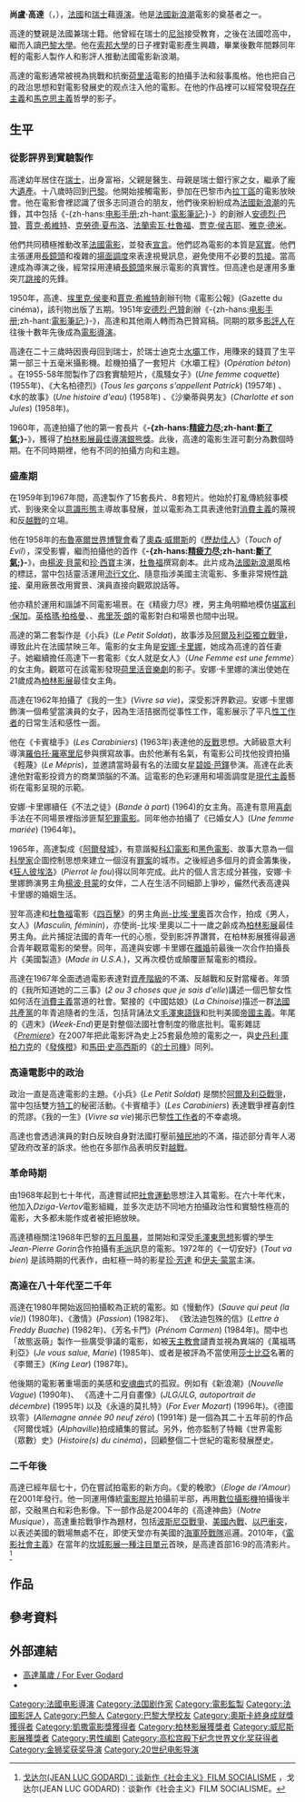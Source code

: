 {{Otheruses|subject=一位法裔導演|other=其他「高達」同名人物|高達 (消歧義)}}

{{Refimprove|time=2022-01-02T09:00:28+00:00}}
{{noteTA
|T=zh-hans: 让-吕克·戈达尔; zh-hant:尚盧·高達; 
|G1=Movie
|1=zh-hans:戈达尔; zh-hant:高達
|2=zh-hans:特吕弗;zh-hk:杜魯福;zh-tw:楚浮;
|3=zh-hans:让-吕克; zh-hant:尚盧;
}}
{{藝人
| type = 導演 
| name =  尚盧·高達 <br> Jean-Luc Godard
| image = Jean-Luc Godard at Berkeley, 1968 (1).jpg
| caption = 1968年
| birthdate = {{birth date and age|1930|12|3}}
| location  = {{FRA}}[[巴黎|巴黎]] 
| nationality = {{FRA}}<br>{{SUI}}
| occupation = [[導演|導演]]、[[編劇|編劇]]、[[演員|演員]]、[[影評人|影評人]]、製作人、攝影師
| yearsactive = 1959年 - 現在
| spouse = [[安娜·卡里娜|安娜·卡里娜]]（1961-1967）<br />{{link-en|安妮·維亞珊絲姬|Anne Wiazemsky}}（1967-1979）<br />[[安-瑪麗·米耶維勒|安-瑪麗·米耶維勒]]（非正式）
| academyawards='''[[奧斯卡榮譽獎|奧斯卡榮譽獎]]'''<br>2010年 For passion. For confrontation. For a new kind of cinema.
| cesarawards = '''凱撒榮譽獎'''<br>1987年 終身成就獎<br>1998年 For the 'Histoire(s) du cinéma' series.
| cannesfilmawards = '''[[評審團獎_(坎城影展)|評審團獎]]'''<br>2014年《[[告別語言|告別語言]]》<br> '''[[金棕櫚獎|榮譽金棕櫚獎]]'''<br>2018年《{{link-fr |影像之書|Le Livre d'image}}》
| awards = 
'''[[柏林影展|柏林影展]][[最佳導演銀熊獎|最佳導演銀熊獎]]'''<br>1960年 《'''-{zh-hans:[[精疲力尽|精疲力尽]];zh-hant:[[斷了氣|斷了氣]];}-'''》<br> '''[[柏林影展|柏林影展]][[銀熊獎|特別銀熊獎]]'''<br>1961年 《[[女人就是女人|女人就是女人]]》<br> '''[[柏林影展|柏林影展]][[金熊獎|金熊獎]]'''<br>1965年 《[[阿爾發城_(電影)|阿爾發城]]》 <br> '''[[柏林影展|柏林影展]]最佳青年影片獎'''<br>1966年 《{{link-en|男人，女人|Masculin Féminin}}》 <br> '''[[柏林影展|柏林影展]]榮譽影片'''<br>1966年 《{{link-en|男人，女人|Masculin Féminin}}》 <br> '''[[柏林影展|柏林影展]]推介影片'''<br>1973年 《{{link-en|一切安好|Tout va bien}}》 <br> '''[[柏林影展|柏林影展]]OCIC推介獎'''<br>1985年 《{{link-en|萬福瑪利亞|Hail Mary (film)}}》 <br> '''[[柏林影展|柏林影展]]Otto Dibelius電影獎'''<br>1985年 《{{link-en|萬福瑪利亞|Hail Mary (film)}}》 <br>
'''[[威尼斯影展|威尼斯影展]]Pasinetti獎'''<br>1962年 《[[隨心所欲|隨心所欲]]》<br>'''[[威尼斯影展|威尼斯影展]][[威尼斯影展評審團特別獎|評審團特別獎]]'''<br>1962年 《[[隨心所欲|隨心所欲]]》<br>1967年 《[[中國姑娘|中國姑娘]]》<br>'''[[威尼斯影展|威尼斯影展]]榮譽金獅獎'''<br>1982年 終身成就獎<br>'''[[威尼斯影展|威尼斯影展]][[金獅獎|金獅獎]]'''<br>1983年 《[[芳名卡門|芳名卡門]]》<br>'''[[威尼斯影展|威尼斯影展]]國會議長金牌'''<br>1991年 《{{link-en|德國玖零|Germany Year 90 Nine Zero}}》
| signature = Jean Luc Godard Signature.svg
}} 
'''尚盧·高達'''（{{Lang-fr|'''Jean-Luc Godard'''}}，{{bd|1930年|12月3日|||}}），[[法國|法國]]和[[瑞士|瑞士]]藉[[導演|導演]]。他是[[法國新浪潮|法國新浪潮]]電影的奠基者之一。

高達的雙親是法國兼瑞士籍。他曾經在瑞士的[[尼翁|尼翁]]接受教育，之後在法國唸高中，繼而入讀[[巴黎大學|巴黎大學]]。他在[[索邦大學|索邦大學]]的日子裡對電影產生興趣，畢業後數年間夥同年輕的電影人製作人和影評人推動法國電影新浪潮。

高達的電影通常被視為挑戰和抗衡[[荷里活|荷里活]]電影的拍攝手法和敍事風格。他也把自己的政治思想和對電影發展史的观点注入他的電影。在他的作品裡可以經常發現[[存在主義|存在主義]]和[[馬克思主義|馬克思主義]]哲學的影子。

== 生平 ==
=== 從影評界到實驗製作 ===
高達幼年居住在[[瑞士|瑞士]]，出身富裕，父親是醫生、母親是瑞士銀行家之女，繼承了龐大[[遺產|遺產]]。十八歲時回到[[巴黎|巴黎]]。他開始接觸電影，參加在巴黎市內[[拉丁區|拉丁區]]的電影放映會。他在電影會裡認識了很多志同道合的朋友，他們後來紛紛成為[[法國新浪潮|法國新浪潮]]的先鋒，其中包括《-{zh-hans:[[电影手册|电影手册]];zh-hant:[[電影筆記|電影筆記]];}-》的創辦人[[安德烈·巴贊|安德烈·巴贊]]、[[賈克·希維特|賈克·希維特]]、[[克勞德·夏布洛|克勞德·夏布洛]]、[[法蘭索瓦·杜魯福|法蘭索瓦·杜魯福]]、[[贾克·侯吉耶|贾克·侯吉耶]]、[[雅克·德米|雅克·德米]]。

他們共同積極推動改革[[法國電影|法國電影]]，並發表[[宣言|宣言]]。他們認為電影的本質是[[寫實|寫實]]。他們主張運用[[長鏡頭|長鏡頭]]和複雜的[[場面調度|場面調度]]來表達視覺訊息，避免使用不必要的[[剪接|剪接]]。當高達成為導演之後，經常採用連續[[長鏡頭|長鏡頭]]來展示電影的真實性。但高達也是運用多重突兀[[跳接|跳接]]的先鋒。

1950年，高達、[[埃里克·侯麥|埃里克·侯麥]]和[[賈克·希維特|賈克·希維特]]創辦刊物《電影公報》(Gazette du cinéma)，該刊物出版了五期。1951年[[安德烈·巴贊|安德烈·巴贊]]創辦《-{zh-hans:[[电影手册|电影手册]];zh-hant:[[電影筆記|電影筆記]];}-》，高達和其他兩人轉而為巴贊寫稿。同期的眾多[[影評人|影評人]]在往後十數年先後成為[[電影導演|電影導演]]。

高達在二十三歲時因喪母回到瑞士，於瑞士迪克士[[水壩|水壩]]工作，用賺來的錢買了生平第一部三十五毫米攝影機。趁機拍攝了一套短片《水壩工程》(''Opération béton'') 。在1955-58年間製作了四套實驗短片，《風騷女子》(''Une femme coquette'') (1955年)、《大名柏德烈》(''Tous les garçons s'appellent Patrick'') (1957年) 、《水的故事》(''Une histoire d'eau'') (1958年) 、《沙樂蒂與男友》(''Charlotte et son Jules'') (1958年)。

1960年，高達拍攝了他的第一套長片《'''-{zh-hans:[[精疲力尽|精疲力尽]];zh-hant:[[斷了氣|斷了氣]];}-'''》，獲得了[[柏林影展|柏林影展]][[最佳導演銀熊獎|最佳導演銀熊獎]]。此後，高達的電影生涯可劃分為數個時期。在不同時期裡，他有不同的拍攝方向和主題。

=== 盛產期 ===

在1959年到1967年間，高達製作了15套長片、8套短片。他始於打亂傳統敍事模式、到後來全以[[意識形態|意識形態]]主導故事發展，並以電影為工具表達他對[[消費主義|消費主義]]的蔑視和反[[越戰|越戰]]的立場。

他在1958年的[[布魯塞爾|布魯塞爾]][[世界博覽會|世界博覽會]]看了[[奧森·威爾斯|奧森·威爾斯]]的《[[歷劫佳人|歷劫佳人]]》（''Touch of Evil''），深受影響，繼而拍攝他的首作《'''-{zh-hans:[[精疲力尽|精疲力尽]];zh-hant:[[斷了氣|斷了氣]];}-'''》，由[[楊波·貝蒙|楊波·貝蒙]]和[[珍·西寶|珍·西寶]]主演，[[杜魯福|杜魯福]]撰寫劇本。此片成為[[法國新浪潮|法國新浪潮]]風格的標誌，當中包括靈活運用[[流行文化|流行文化]]、隨意指涉美國主流電影、多重非常規性[[跳接|跳接]]、棄用廠景改用實景、演員直接向觀眾說話等。

他亦精於運用和諧謔不同電影場景。在《精疲力尽》裡，男主角明顯地模仿[[堪富利·保加|堪富利·保加]]。[[英格瑪·柏格曼|英格瑪·柏格曼]]、{{link-en|塞缪尔·富勒|''Samuel Fuller''}}、[[弗里茨·朗|弗里茨·朗]]的電影對白和場景也間中出現。

高達的第二套製作是《小兵》(''Le Petit Soldat'')，故事涉及[[阿爾及利亞獨立戰爭|阿爾及利亞獨立戰爭]]，導致此片在法國禁映三年。電影的女主角是[[安娜·卡里娜|安娜·卡里娜]]，她成為高達的首任妻子。她繼續擔任高達下一套電影《女人就是女人》（''Une Femme est une femme''）的女主角。觀眾可在該電影發現[[荷里活|荷里活]][[音樂劇|音樂劇]]的影子。安娜·卡里娜的演出使她在21歲成為[[柏林影展|柏林影展]]最佳女主角。

高達在1962年拍攝了《我的一生》(''Vivre sa vie'')，深受影評界歡迎。安娜·卡里娜飾演一個希望當演員的女子，因為生活拮据而從事性工作，電影展示了平凡[[性工作者|性工作者]]的日常生活和感性一面。

他在《卡賓槍手》(''Les Carabiniers'') (1963年)表達他的[[反戰|反戰]]思想。大師級意大利導演[[羅伯托·羅塞里尼|羅伯托·羅塞里尼]]參與撰寫故事。由於他漸有名氣，有電影公司找他投資拍攝《輕蔑》(''Le Mépris'')，並邀請當時最有名的法國女星[[碧姬·芭鐸|碧姬·芭鐸]]參演。高達在此表達他對電影投資方的商業頭腦的不滿。這電影的色彩運用和場面調度是[[現代主義|現代主義]]藝術在電影呈現的示範。

安娜·卡里娜續任《不法之徒》(''Bande à part'') (1964)的女主角。高達有意用[[喜劇|喜劇]]手法在不同場景裡指涉匪幫[[犯罪電影|犯罪電影]]。同年他亦拍攝了《已婚女人》(''Une femme mariée'') (1964年)。

1965年，高達製成《[[阿爾發城_(電影)|阿爾發城]]》，有意諧擬[[科幻電影|科幻電影]]和[[黑色電影|黑色電影]]、故事大意為一個[[科學家|科學家]]企圖控制思想來建立一個沒有[[罪案|罪案]]的城市。之後經過多個月的資金籌集後，《[[狂人彼埃洛|狂人彼埃洛]]》(''Pierrot le fou'')得以同年完成。此片的個人言志成分甚強，安娜·卡里娜飾演男主角[[楊波·貝蒙|楊波·貝蒙]]的女伴，二人在生活不同細節上爭吵，儼然代表高達與卡里娜的婚姻生活。

翌年高達和[[杜魯福|杜魯福]]電影《[[四百擊|四百擊]]》的男主角[[尚-比埃·里奧|尚-比埃·里奧]]首次合作，拍成《男人，女人》(''Masculin, féminin'')，亦使尚-比埃·里奧以二十一歲之齡成為[[柏林影展|柏林影展]]最佳男主角。此片捕捉法國的青年一代的心態，受到影評界讚賞，在柏林影展獲得最適合青年觀眾電影的榮譽。同年，高達與安娜·卡里娜在[[離婚|離婚]]前最後一次合作拍攝長片《美國製造》(''Made in U.S.A.'')，又再次模仿或顛覆匪幫電影的橋段。

高達在1967年全面透過電影表達對[[資產階級|資產階級]]的不滿、反越戰和反對當權者。年頭的《我所知道她的二三事》(''2 ou 3 choses que je sais d'elle'')講述一個巴黎女性如何活在[[消費主義|消費主義]]當道的社會。緊接的《中國姑娘》(''La Chinoise'')描述一群[[法國共產黨|法國共產黨]]的年青追隨者的生活，包括背誦法文[[毛澤東語錄|毛澤東語錄]]和批判美國[[帝國主義|帝國主義]]。年尾的《週末》(''Week-End'')更是對整個法國社會制度的徹底批判。電影雜誌《[[首映_(雜誌)|''Premiere'']]》在2007年把此電影評為史上25套最危險的電影之一，與[[史丹利·庫柏力克|史丹利·庫柏力克]]的《[[發條橙|發條橙]]》和[[馬田·史高西斯|馬田·史高西斯]]的《[[的士司機_(電影)|的士司機]]》同列。

=== 高達電影中的政治 ===

政治一直是高達電影的主題。《小兵》(''Le Petit Soldat'') 是關於[[阿爾及利亞戰爭|阿爾及利亞戰爭]]，當中包括雙方[[特工|特工]]的秘密活動。《卡賓槍手》(''Les Carabiniers'') 表達戰爭裡喜劇性的荒謬。《我的一生》(''Vivre sa vie'')揭示巴黎[[性工作者|性工作者]]的不幸處境。

高達也會透過演員的對白反映自身對法國打壓前[[殖民地|殖民地]]的不滿，描述部分青年人渴望政府改革的訴求。他也在多部作品表明反對[[越戰|越戰]]。

=== 革命時期 ===

由1968年起到七十年代，高達嘗試把[[社會運動|社會運動]]思想注入其電影。在六十年代末，他加入''Dziga-Vertov''電影組織，並多次走訪不同地方拍攝政治性和實驗性極高的電影，大多都未能作或者被拒絕放映。

高達積極關注1968年巴黎的[[五月風暴|五月風暴]]，並開始和深受[[毛澤東思想|毛澤東思想]]影響的學生''Jean-Pierre Gorin''合作拍攝有[[毛派|毛派]]訊息的電影。1972年的《一切安好》(''Tout va bien'') 是該時期的代表作，由紅極一時的影星[[珍·芳達|珍·芳達]] 和[[伊夫·蒙當|伊夫·蒙當]]主演。

=== 高達在八十年代至二千年 ===

高達在1980年開始返回拍攝較為正統的電影。如《慢動作》(''Sauve qui peut (la vie)'') (1980年)、《激情》(''Passion'') (1982年)、 《致法迪包殊的信》(''Lettre à Freddy Buache'') (1982年)、《芳名卡門》(''Prénom Carmen'') (1984年)。間中也「故態返萌」製作一些廣受爭議的電影，如被[[天主教會|天主教會]]譴責並視為異端的《萬福瑪利亞》(''Je vous salue, Marie'') (1985年)、或者是被評為不當使用[[莎士比亞|莎士比亞]]名著的《李爾王》(''King Lear'') (1987年)。

他後期的電影著重場面的美感和[[安魂曲|安魂曲]]式的孤寂。例如有《新浪潮》(''Nouvelle Vague'') (1990年)、 《高達十二月自畫像》(''JLG/JLG, autoportrait de décembre'') (1995年) 以及《永遠的莫扎特》(''For Ever Mozart'') (1996年)。《德國玖零》(''Allemagne année 90 neuf zéro'') (1991年) 是一個為其二十五年前的作品《阿爾伐城》(''Alphaville'')拍成續集的嘗試。另外，他亦監制了特輯《世界電影（眾數）史》(''Histoire(s) du cinéma'')，回顧整個二十世紀的電影發展歷史。

=== 二千年後 ===

高達已經年屆七十，仍在嘗試拍電影的新方向。《愛的輓歌》（''Eloge de l'Amour''）在2001年發行。他一同運用傳統[[電影膠片|電影膠片]]拍攝前半部，再用[[攝影機|數位攝影機]]拍攝後半部，交融黑白和彩色影像。下一部作品是2004年的《高達神曲》（''Notre Musique''），高達重拾戰爭作為題材，包括[[波斯尼亞戰爭|波斯尼亞戰爭]]、[[美國內戰|美國內戰]]、[[以巴衝突|以巴衝突]]，以表述美國的戰場無處不在，即使天堂亦有美國的[[海軍陸戰隊|海軍陸戰隊]]巡邏。2010年，《[[電影社會主義|電影社會主義]]》在當年的[[坎城影展|坎城影展]][[一種注目|一種注目單元]]首映，是高達首部16:9的高清影片。<ref name="Film Socialisme">[http://wen.org.cn/modules/article/view.article.php?2231/c20 戈达尔(JEAN LUC GODARD)：谈新作《社会主义》FILM SOCIALISME] {{Wayback|url=http://wen.org.cn/modules/article/view.article.php?2231%2Fc20 |date=20190611065351 }}，戈达尔(JEAN LUC GODARD)：谈新作《社会主义》FILM SOCIALISME。</ref>

== 作品 ==


== 參考資料 ==
<references />

== 外部連結 ==
* [http://www.wretch.cc/blog/shihlun/5920657/ 高達萬歲 / For Ever Godard] {{Wayback|url=http://www.wretch.cc/blog/shihlun/5920657/ |date=20121025100406 }}
* {{imdb|0000419}}

{{尚盧·高達執導的電影}}
{{柏林影展最佳導演銀熊獎}}
{{榮譽凱薩獎}}
{{奧斯卡榮譽獎}}
{{歐洲電影學院終身成就獎}}
{{高松宫殿下纪念世界文化奖获得者|theater-film}}
{{法國新浪潮}}

{{Authority control}}
{{DEFAULTSORT:Godard, Jean-Luc}}
[[Category:法國电影導演|Category:法國电影導演]]
[[Category:法国剧作家|Category:法国剧作家]]
[[Category:電影監製|Category:電影監製]]
[[Category:法國影評人|Category:法國影評人]]
[[Category:巴黎人|Category:巴黎人]]
[[Category:巴黎大學校友|Category:巴黎大學校友]]
[[Category:奧斯卡終身成就獎獲得者|Category:奧斯卡終身成就獎獲得者]]
[[Category:凱撒電影獎獲得者|Category:凱撒電影獎獲得者]]
[[Category:柏林影展獲獎者|Category:柏林影展獲獎者]]
[[Category:威尼斯影展獲獎者|Category:威尼斯影展獲獎者]]
[[Category:男性编剧|Category:男性编剧]]
[[Category:高松宫殿下纪念世界文化奖获得者|Category:高松宫殿下纪念世界文化奖获得者]]
[[Category:金狮奖获奖导演|Category:金狮奖获奖导演]]
[[Category:20世纪电影导演|Category:20世纪电影导演]]